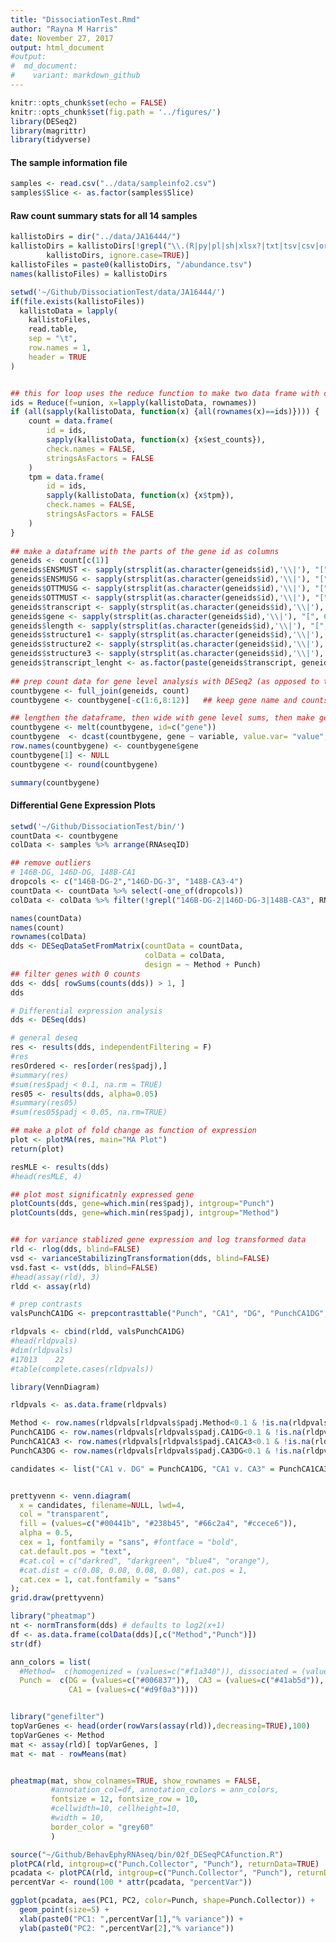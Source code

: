 ```yaml
---
title: "DissociationTest.Rmd"
author: "Rayna M Harris"
date: November 27, 2017
output: html_document
#output:
#  md_document:
#    variant: markdown_github
---
```


```r
knitr::opts_chunk$set(echo = FALSE)
knitr::opts_chunk$set(fig.path = '../figures/')
library(DESeq2)
library(magrittr)
library(tidyverse)
```

#### The sample information file
```r
samples <- read.csv("../data/sampleinfo2.csv")
samples$Slice <- as.factor(samples$Slice)
```

#### Raw count summary stats for all 14 samples
```r
kallistoDirs = dir("../data/JA16444/")
kallistoDirs = kallistoDirs[!grepl("\\.(R|py|pl|sh|xlsx?|txt|tsv|csv|org|md|obo|png|jpg|pdf)$",
        kallistoDirs, ignore.case=TRUE)]
kallistoFiles = paste0(kallistoDirs, "/abundance.tsv")
names(kallistoFiles) = kallistoDirs

setwd('~/Github/DissociationTest/data/JA16444/')
if(file.exists(kallistoFiles))
  kallistoData = lapply(
    kallistoFiles,
    read.table,
    sep = "\t",
    row.names = 1,
    header = TRUE
)


## this for loop uses the reduce function to make two data frame with counts or tpm from all the samples
ids = Reduce(f=union, x=lapply(kallistoData, rownames))
if (all(sapply(kallistoData, function(x) {all(rownames(x)==ids)}))) {
    count = data.frame(
        id = ids,
        sapply(kallistoData, function(x) {x$est_counts}),
        check.names = FALSE,
        stringsAsFactors = FALSE
    )
    tpm = data.frame(
        id = ids,
        sapply(kallistoData, function(x) {x$tpm}),
        check.names = FALSE,
        stringsAsFactors = FALSE
    )
}
 
## make a dataframe with the parts of the gene id as columns
geneids <- count[c(1)] 
geneids$ENSMUST <- sapply(strsplit(as.character(geneids$id),'\\|'), "[", 1)
geneids$ENSMUSG <- sapply(strsplit(as.character(geneids$id),'\\|'), "[", 2)
geneids$OTTMUSG <- sapply(strsplit(as.character(geneids$id),'\\|'), "[", 3)
geneids$OTTMUST <- sapply(strsplit(as.character(geneids$id),'\\|'), "[", 4)
geneids$transcript <- sapply(strsplit(as.character(geneids$id),'\\|'), "[", 5)
geneids$gene <- sapply(strsplit(as.character(geneids$id),'\\|'), "[", 6)
geneids$length <- sapply(strsplit(as.character(geneids$id),'\\|'), "[", 7)
geneids$structure1 <- sapply(strsplit(as.character(geneids$id),'\\|'), "[", 8)
geneids$structure2 <- sapply(strsplit(as.character(geneids$id),'\\|'), "[", 9)
geneids$structure3 <- sapply(strsplit(as.character(geneids$id),'\\|'), "[", 10)
geneids$transcript_lenght <- as.factor(paste(geneids$transcript, geneids$length, sep="_"))
 
## prep count data for gene level analysis with DESeq2 (as opposed to transcript level anlaysis)
countbygene <- full_join(geneids, count)
countbygene <- countbygene[-c(1:6,8:12)]   ## keep gene name and counts for samples)

## lengthen the dataframe, then wide with gene level sums, then make gene the row name, then round the value to nearest integer
countbygene <- melt(countbygene, id=c("gene")) 
countbygene  <- dcast(countbygene, gene ~ variable, value.var= "value", fun.aggregate=sum)
row.names(countbygene) <- countbygene$gene
countbygene[1] <- NULL
countbygene <- round(countbygene)
```

```r
summary(countbygene)
```

#### Differential Gene Expression Plots
```r
setwd('~/Github/DissociationTest/bin/')
countData <- countbygene 
colData <- samples %>% arrange(RNAseqID)

## remove outliers
# 146B-DG, 146D-DG, 148B-CA1
dropcols <- c("146B-DG-2","146D-DG-3", "148B-CA3-4")
countData <- countData %>% select(-one_of(dropcols))
colData <- colData %>% filter(!grepl("146B-DG-2|146D-DG-3|148B-CA3", RNAseqID))

names(countData)
names(count)
rownames(colData)
dds <- DESeqDataSetFromMatrix(countData = countData,
                              colData = colData,
                              design = ~ Method + Punch)
## filter genes with 0 counts
dds <- dds[ rowSums(counts(dds)) > 1, ]
dds

# Differential expression analysis
dds <- DESeq(dds)

# general deseq
res <- results(dds, independentFiltering = F)
#res
resOrdered <- res[order(res$padj),]
#summary(res)
#sum(res$padj < 0.1, na.rm = TRUE)
res05 <- results(dds, alpha=0.05)
#summary(res05)
#sum(res05$padj < 0.05, na.rm=TRUE)

## make a plot of fold change as function of expression
plot <- plotMA(res, main="MA Plot")
return(plot)

resMLE <- results(dds)
#head(resMLE, 4)

## plot most significatnly expressed gene
plotCounts(dds, gene=which.min(res$padj), intgroup="Punch")
plotCounts(dds, gene=which.min(res$padj), intgroup="Method")


## for variance stablized gene expression and log transformed data
rld <- rlog(dds, blind=FALSE)
vsd <- varianceStabilizingTransformation(dds, blind=FALSE)
vsd.fast <- vst(dds, blind=FALSE)
#head(assay(rld), 3)
rldd <- assay(rld)

# prep contrasts
valsPunchCA1DG <- prepcontrasttable("Punch", "CA1", "DG", "PunchCA1DG", "valsPunchCA1DG")

rldpvals <- cbind(rldd, valsPunchCA1DG)
#head(rldpvals)
#dim(rldpvals)
#17013    22
#table(complete.cases(rldpvals))
```

```r
library(VennDiagram)

rldpvals <- as.data.frame(rldpvals)

Method <- row.names(rldpvals[rldpvals$padj.Method<0.1 & !is.na(rldpvals$padj.Method),])
PunchCA1DG <- row.names(rldpvals[rldpvals$padj.CA1DG<0.1 & !is.na(rldpvals$padj.CA1DG),])
PunchCA1CA3 <- row.names(rldpvals[rldpvals$padj.CA1CA3<0.1 & !is.na(rldpvals$padj.CA1CA3),])
PunchCA3DG <- row.names(rldpvals[rldpvals$padj.CA3DG<0.1 & !is.na(rldpvals$padj.CA3DG),])

candidates <- list("CA1 v. DG" = PunchCA1DG, "CA1 v. CA3" = PunchCA1CA3,"CA3 v. DG"= PunchCA3DG, "homogenized v. dissociated" = Method)


prettyvenn <- venn.diagram(
  x = candidates, filename=NULL, lwd=4,
  col = "transparent",
  fill = (values=c("#00441b", "#238b45", "#66c2a4", "#ccece6")),
  alpha = 0.5,
  cex = 1, fontfamily = "sans", #fontface = "bold",
  cat.default.pos = "text",
  #cat.col = c("darkred", "darkgreen", "blue4", "orange"),
  #cat.dist = c(0.08, 0.08, 0.08, 0.08), cat.pos = 1,
  cat.cex = 1, cat.fontfamily = "sans"
);
grid.draw(prettyvenn)

```

```r
library("pheatmap")
nt <- normTransform(dds) # defaults to log2(x+1) 
df <- as.data.frame(colData(dds)[,c("Method","Punch")])
str(df)

ann_colors = list(
  #Method=  c(homogenized = (values=c("#f1a340")), dissociated = (values=c("#9970ab"))),
  Punch =  c(DG = (values=c("#006837")),  CA3 = (values=c("#41ab5d")), 
             CA1 = (values=c("#d9f0a3"))))


library("genefilter")
topVarGenes <- head(order(rowVars(assay(rld)),decreasing=TRUE),100)
topVarGenes <- Method
mat <- assay(rld)[ topVarGenes, ]
mat <- mat - rowMeans(mat)


pheatmap(mat, show_colnames=TRUE, show_rownames = FALSE,
         #annotation_col=df, annotation_colors = ann_colors,
         fontsize = 12, fontsize_row = 10, 
         #cellwidth=10, cellheight=10,
         #width = 10,
         border_color = "grey60"
         )

```

```r
source("~/Github/BehavEphyRNAseq/bin/02f_DESeqPCAfunction.R")
plotPCA(rld, intgroup=c("Punch.Collector", "Punch"), returnData=TRUE)
pcadata <- plotPCA(rld, intgroup=c("Punch.Collector", "Punch"), returnData=TRUE)
percentVar <- round(100 * attr(pcadata, "percentVar"))

ggplot(pcadata, aes(PC1, PC2, color=Punch, shape=Punch.Collector)) +
  geom_point(size=5) +
  xlab(paste0("PC1: ",percentVar[1],"% variance")) +
  ylab(paste0("PC2: ",percentVar[2],"% variance"))
```